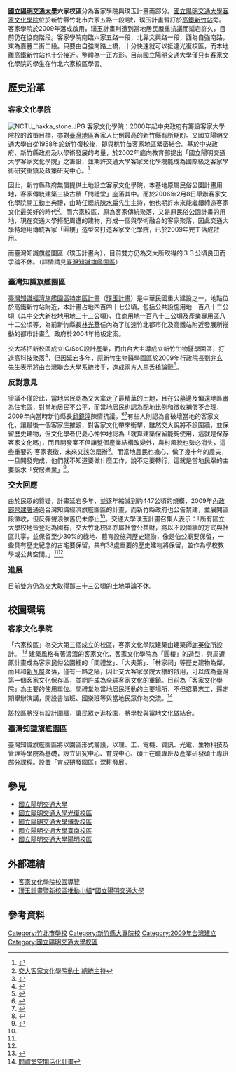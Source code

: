 {{Infobox University Campus
 |大学名称 = 國立陽明交通大學
 |校区 = 六家校區
 |标题色 = #234E9A
 |图片 = 
 |图片尺寸 = 
 |图片名称 = 
 |通称 =
 |俗称 =
 |又名 =
 |建立时间 = 2009年
 |停用时间 = 
 |地址 = 新竹縣竹北市六家五路一段1號
 |面积 = 2.50公頃
 |类型 = 
 |用途 = 
 |包含学院 = 客家文化學院
 |教师 =
 |学生 =
 |著名建筑 =
 |设计 = 
 |保护单位 = 
 |原址 = 
 |邮编 = 
 |交通 = 
 |网站 =
 |附注 = 
 |地图 = 
 |地图尺寸 = 
 |地图名称 = 
}}
{{國立陽明交通大學校區}}

'''[[國立陽明交通大學|國立陽明交通大學]]六家校區'''分為客家學院與璞玉計畫兩部分。[[國立陽明交通大學客家文化學院|國立陽明交通大學客家文化學院]]位於新竹縣竹北市六家五路一段1號，璞玉計畫暫訂於[[高鐵新竹站|高鐵新竹站]]旁。客家學院於2009年落成啟用，璞玉計畫則遭到當地居民嚴重抗議而延宕許久，目前仍在協商階段。客家學院南臨六家五路一段，北靠文興路一段，西為自強南路，東為嘉豐二街二段。只要由自強南路上橋，十分快速就可以抵達光復校區，而本地離[[高鐵新竹站|高鐵新竹站]]也十分接近。整體為一正方形。目前國立陽明交通大學僅只有客家文化學院的學生在竹北六家校區學習。

== 歷史沿革 ==
===客家文化學院===
[[File:NCTU_hakka_stone.JPG|right]]
客家文化學院：2000年起中央政府有籌設客家大學院校的政策目標，亦對[[臺灣地區|臺灣地區]]客家人比例最高的新竹縣有所期盼。又國立陽明交通大學自從1958年於新竹復校後，即與桃竹苗客家地區緊密結合。基於中央政府、新竹縣政府及以學術發展的考量，於2002年底向教育部提出「國立陽明交通大學客家文化學院」之籌設，並期許交通大學客家文化學院能成為國際級之客家學術研究重鎮及政策研究中心。<ref>{{Cite web |url=http://hakka.nctu.edu.tw/Hakka-A-webpage/hakka_B_001.htm |title=客家文化學院簡介 |accessdate=2011-02-18 |archive-date=2011-10-08 |archive-url=https://web.archive.org/web/20111008032344/http://hakka.nctu.edu.tw/Hakka-A-webpage/hakka_B_001.htm |dead-url=no }}</ref>

因此，新竹縣政府無償提供土地設立客家文化學院，本基地原屬民俗公園計畫用地，客家傳統建築三級古積「問禮堂」座落其中。而於2006年2月8日舉辦客家文化學院開工動土典禮，由時任總統[[陳水扁|陳水扁]]先生主持，他也期許未來能繼續締造客家文化最美好的時代<ref>[http://www.libertytimes.com.tw/2007/new/feb/9/today-north2.htm 交大客家文化學院動土 總統主持]{{dead link|date=2017年12月 |bot=InternetArchiveBot |fix-attempted=yes }}</ref>。而六家校區，原為客家傳統聚落，又是原民俗公園計畫的用地，現在交通大學搭配周遭的建物，形成一個與學術融合的客家聚落，因此交通大學特地用傳統客家「圓樓」造型來打造客家文化學院，已於2009年完工落成啟用。


而臺灣知識旗艦園區（璞玉計畫內），目前雙方仍為交大所取得的３３公頃良田而爭論不休。（詳情請見[[國立陽明交通大學竹北校區#臺灣知識旗艦園區|臺灣知識旗艦園區]]）

=== 臺灣知識旗艦園區 ===
[[臺灣知識經濟旗艦園區特定區計畫|臺灣知識經濟旗艦園區特定區計畫]]（[[璞玉計畫|璞玉計畫]]）是中華民國重大建設之一，地點位於高鐵新竹站附近，本計畫占地四百四十七公頃，包括公共設施用地一百八十二公頃（其中交大新校地用地三十三公頃）、住商用地一百八十三公頃及產業專用區八十二公頃等，為前新竹縣長[[林光華|林光華]]任內為了加速竹北都市化及高鐵站附近發展所推動的都市計畫<ref name="tennews">{{cite web|url=http://www.pac.nctu.edu.tw/Report/report_more.php?id=19749|title=璞玉計畫10年未成 交大無奈|date=2010年|accessyear=|accessdate=|author=國立陽明交通大學|deadurl=yes|archiveurl=https://web.archive.org/web/20100815045053/http://www.pac.nctu.edu.tw/Report/report_more.php?id=19749|archivedate=2010-08-15}}</ref>。政府於2004年拍板定案。

交大將把新校區成立IC/SoC設計產業，而由台大主導成立新竹生物醫學園區，打造高科技聚落<ref>{{Cite web |url=http://nctufamily.nctu.edu.tw/nctu1.asp#02 |title=竹北校區 |accessdate=2011-02-18 |archive-date=2011-11-11 |archive-url=https://web.archive.org/web/20111111135825/http://nctufamily.nctu.edu.tw/nctu1.asp#02 |dead-url=no }}</ref>，但因延宕多年，原新竹生物醫學園區於2009年行政院長[[劉兆玄|劉兆玄]]先生表示將由台灣聯合大學系統接手，造成兩方人馬舌槍論戰<ref>{{Cite web |url=http://www.pac.nctu.edu.tw/Report/report_more.php?id=16776 |title=生醫園區醫學中心 台大尬台聯大 |accessdate=2011-02-19 |archive-date=2011-09-25 |archive-url=https://web.archive.org/web/20110925065931/http://www.pac.nctu.edu.tw/Report/report_more.php?id=16776 |dead-url=no }}</ref>。

<span style="font-size:larger;">'''反對意見'''</span>

爭議不僅於此，當地居民認為交大拿走了最精華的土地，且在公墓邊及偏遠地區畫為住宅區，對當地居民不公平，而當地居民也認為配地比例和徵收補償不合理，2009年向當時新竹縣長[[邱鏡淳|邱鏡淳]]陳情抗議。<ref>{{Cite web |url=http://www.pac.nctu.edu.tw/Report/report_more.php?id=19377 |title=反交大璞玉計畫 邱鏡淳：會尊重 |accessdate=2011-02-19 |archive-date=2014-12-13 |archive-url=https://web.archive.org/web/20141213102706/http://www.pac.nctu.edu.tw/Report/report_more.php?id=19377 |dead-url=no }}</ref><ref>{{Cite web |url=http://www.pac.nctu.edu.tw/Report/report_more.php?id=20592 |title=璞玉計畫 贊成、反對各自表述 |accessdate=2011-02-19 |archive-date=2014-12-13 |archive-url=https://web.archive.org/web/20141213105536/http://www.pac.nctu.edu.tw/Report/report_more.php?id=20592 |dead-url=no }}</ref>有些人則認為會破壞當地的客家文化，讓最後一個客家庄摧毀，對客家文化帶來衝擊，雖然交大說將不設圍牆，並保留歷史建物，但文化學者仍憂心忡忡地認為「就算建築保留能夠使用，這就是保存客家文化嗎」，而且開發案不但讓整個產業結構改變外，農村風貌也勢必消失，這些重要的
客家表徵，未來又該怎麼辦<ref name="hakka">{{cite web|url=http://www.pac.nctu.edu.tw/Report/report_more.php?id=18428|title=竹縣推〞璞玉計畫〞 憂心衝擊客文化|date=2010年|accessyear=|accessdate=|author=國立陽明交通大學|deadurl=yes|archiveurl=https://web.archive.org/web/20141213103111/http://www.pac.nctu.edu.tw/Report/report_more.php?id=18428|archivedate=2014-12-13}}</ref>。而當地農民也擔心，做了幾十年的農夫，一旦開發完成，他們就不知道要做什麼工作，說不定要轉行，這就是當地民眾的主要訴求「安居樂業」<ref name="news">{{cite web|url=http://www.pac.nctu.edu.tw/Report/report_more.php?id=18427|title=璞玉計畫 打造高科技產業聚落|date=2010年|accessyear=|accessdate=|author=國立陽明交通大學|deadurl=yes|archiveurl=https://web.archive.org/web/20141213103028/http://www.pac.nctu.edu.tw/Report/report_more.php?id=18427|archivedate=2014-12-13}}</ref>。

<span style="font-size:larger;">'''交大回應'''</span>

由於民眾的質疑，計畫延宕多年，並逐年縮減到約447公頃的規模，2009年[[內政部營建署|內政部營建署]]通過台灣知識經濟旗艦園區的計畫，而新竹縣政府也公告禁建，並展開區段徵收，但反彈聲浪依舊仍未停止<ref name="news"></ref>。交通大學璞玉計畫召集人表示：「所有國立大學校地皆登記為國有，交大竹北校區亦屬社會公共財，將以不設圍牆的方式與社區共享，並保留至少30%的綠地、體育設施與歷史建物，像是伯公廟要保留，一些具有歷史紀念的古宅要保留，共有38處重要的歷史建物將保留，並作為學校教學或公共空間。」<ref name="tennews"></ref><ref name="hakka"></ref>

<span style="font-size:larger;">'''進展'''</span>

目前雙方仍為交大取得那三十三公頃的土地爭論不休。

== 校園環境 ==
<span style="font-size:larger;">'''客家文化學院'''</span>

「六家校區」為交大第三個成立的校區，客家文化學院建築由建築師[[謝英俊|謝英俊]]所設計。
<ref>{{cite web | url=http://hakka.nctu.edu.tw/intro/super_pages.php?ID=intro2 | title=學院簡介 | publisher=國立陽明交通大學 客家文化學院 | accessdate=2015-01-02 | deadurl=yes | archiveurl=https://web.archive.org/web/20150103123611/http://hakka.nctu.edu.tw/intro/super_pages.php?ID=intro2 | archivedate=2015-01-03 }}</ref>
建築風格有著濃濃的客家文化，客家文化學院為「圓樓」的造型，與周遭原計畫成為客家民俗公園裡的「問禮堂」、「大夫第」、「林家祠」等歷史建物為鄰，而且和[[新瓦屋|新瓦屋]]聚落，僅有一路之隔，因此交大客家學院大樓的啟用，可以成為臺灣第一個客家文化保存區，並期許成為全球客家文化的重鎮。目前為「客家文化學院」為主要的使用單位。問禮堂為當地居民活動的主要場所，不但招募志工，還定期舉辦演講，開設書法班、國樂班等與當地民眾作為交流。<ref>[http://hkc.nctu.edu.tw/wenlitang/index.php?option=com_content&view=section&layout=blog&id=1&Itemid=18 問禮堂空間活化計畫]{{dead link|date=2017年12月 |bot=InternetArchiveBot |fix-attempted=yes }}</ref>

該校區將沒有設計圍牆，讓民眾走進校園，將學校與當地文化做結合。
{{Gallery
|title=
|footer=
|width=170
|height=140
|lines=1
|File:NCTU hakka gate.JPG|大門
|File:NCTU hakka view1.JPG|問禮堂
|File:NCTU hakka view2.JPG|校園景色
|File:NCTU hakka view4.JPG|客家文化學院
}}

<span style="font-size:larger;">'''臺灣知識旗艦園區'''</span>

臺灣知識旗艦園區將以園區形式籌設，以理、工、電機、資訊、光電、生物科技及管理等學院為基礎，設立研究中心、育成中心、碩士在職專班及產業研發碩士專班部分課程。設置「育成研發園區」深耕發展。

== 參見 ==
*[[國立陽明交通大學|國立陽明交通大學]]
*[[國立陽明交通大學光復校區|國立陽明交通大學光復校區]]
*[[國立陽明交通大學博愛校區|國立陽明交通大學博愛校區]]
*[[國立陽明交通大學臺南校區|國立陽明交通大學臺南校區]]
*[[國立陽明交通大學陽明校區|國立陽明交通大學陽明校區]]

== 外部連結 ==
*[https://web.archive.org/web/20111008032344/http://hakka.nctu.edu.tw/Hakka-A-webpage/hakka_B_001.htm 客家文化學院校園導覽]
*[https://web.archive.org/web/20111111135825/http://nctufamily.nctu.edu.tw/nctu1.asp 璞玉計畫暨新校區推動小組]*[http://www.nctu.edu.tw 國立陽明交通大學]{{Wayback|url=http://nctufamily.nctu.edu.tw/nctu1.asp |date=20111111135825 }}

== 參考資料 ==
{{Reflist|2}}
{{Portal bar|臺灣|教育|大學}}
{{國立陽明交通大學}}

[[Category:竹北市學校|Category:竹北市學校]]
[[Category:新竹縣大專院校|Category:新竹縣大專院校]]
[[Category:2009年台灣建立|Category:2009年台灣建立]]
[[Category:國立陽明交通大學校區|Category:國立陽明交通大學校區]]
